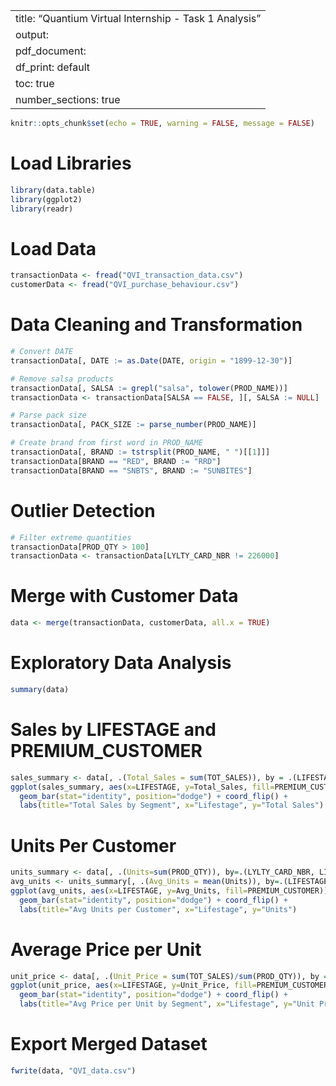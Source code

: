 
---
title: "Quantium Virtual Internship - Task 1 Analysis"
output:
  pdf_document:
    df_print: default
    toc: true
    number_sections: true
---

```r
knitr::opts_chunk$set(echo = TRUE, warning = FALSE, message = FALSE)
```

# Load Libraries
```r
library(data.table)
library(ggplot2)
library(readr)
```

# Load Data
```r
transactionData <- fread("QVI_transaction_data.csv")
customerData <- fread("QVI_purchase_behaviour.csv")
```

# Data Cleaning and Transformation
```r
# Convert DATE
transactionData[, DATE := as.Date(DATE, origin = "1899-12-30")]

# Remove salsa products
transactionData[, SALSA := grepl("salsa", tolower(PROD_NAME))]
transactionData <- transactionData[SALSA == FALSE, ][, SALSA := NULL]

# Parse pack size
transactionData[, PACK_SIZE := parse_number(PROD_NAME)]

# Create brand from first word in PROD_NAME
transactionData[, BRAND := tstrsplit(PROD_NAME, " ")[[1]]]
transactionData[BRAND == "RED", BRAND := "RRD"]
transactionData[BRAND == "SNBTS", BRAND := "SUNBITES"]
```

# Outlier Detection
```r
# Filter extreme quantities
transactionData[PROD_QTY > 100]
transactionData <- transactionData[LYLTY_CARD_NBR != 226000]
```

# Merge with Customer Data
```r
data <- merge(transactionData, customerData, all.x = TRUE)
```

# Exploratory Data Analysis
```r
summary(data)
```

# Sales by LIFESTAGE and PREMIUM_CUSTOMER
```r
sales_summary <- data[, .(Total_Sales = sum(TOT_SALES)), by = .(LIFESTAGE, PREMIUM_CUSTOMER)]
ggplot(sales_summary, aes(x=LIFESTAGE, y=Total_Sales, fill=PREMIUM_CUSTOMER)) +
  geom_bar(stat="identity", position="dodge") + coord_flip() +
  labs(title="Total Sales by Segment", x="Lifestage", y="Total Sales")
```

# Units Per Customer
```r
units_summary <- data[, .(Units=sum(PROD_QTY)), by=.(LYLTY_CARD_NBR, LIFESTAGE, PREMIUM_CUSTOMER)]
avg_units <- units_summary[, .(Avg_Units = mean(Units)), by=.(LIFESTAGE, PREMIUM_CUSTOMER)]
ggplot(avg_units, aes(x=LIFESTAGE, y=Avg_Units, fill=PREMIUM_CUSTOMER)) +
  geom_bar(stat="identity", position="dodge") + coord_flip() +
  labs(title="Avg Units per Customer", x="Lifestage", y="Units")
```

# Average Price per Unit
```r
unit_price <- data[, .(Unit_Price = sum(TOT_SALES)/sum(PROD_QTY)), by = .(LIFESTAGE, PREMIUM_CUSTOMER)]
ggplot(unit_price, aes(x=LIFESTAGE, y=Unit_Price, fill=PREMIUM_CUSTOMER)) +
  geom_bar(stat="identity", position="dodge") + coord_flip() +
  labs(title="Avg Price per Unit by Segment", x="Lifestage", y="Unit Price")
```

# Export Merged Dataset
```r
fwrite(data, "QVI_data.csv")
```
